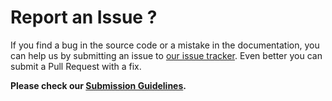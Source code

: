 # Report an Issue ?

If you find a bug in the source code or a mistake in the documentation, you can help us by submitting an issue to [our issue tracker](https://github.com/G-Research/consuldotnet/issues).
Even better you can submit a Pull Request with a fix.

**Please check our [Submission Guidelines](./5-guidelines.mdx#submission-guidelines).**

